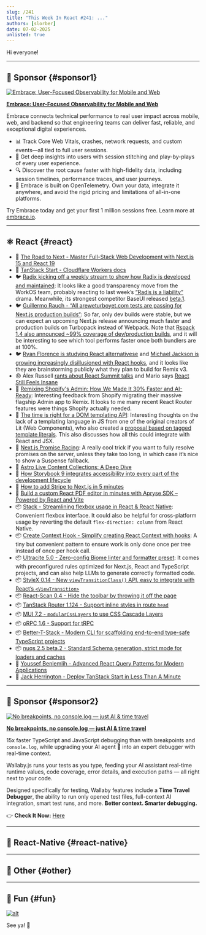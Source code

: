 ```yaml
---
slug: /241
title: "This Week In React #241: ..."
authors: [slorber]
date: 07-02-2025
unlisted: true
---
```


Hi everyone!

<Todo />

<!-- truncate -->


<Support />

---

## 💸 Sponsor {#sponsor1}

[![Embrace: User-Focused Observability for Mobile and Web](/emails/issues/241/embrace.jpg)](https://embrace.io/?utm_source=newsletter&utm_medium=paid&utm_campaign=twir-7-2-2025)

**[Embrace: User-Focused Observability for Mobile and Web](https://embrace.io/?utm_source=newsletter&utm_medium=paid&utm_campaign=twir-7-2-2025)**

Embrace connects technical performance to real user impact across mobile, web, and backend so that engineering teams can deliver fast, reliable, and exceptional digital experiences.

- 📊 Track Core Web Vitals, crashes, network requests, and custom events—all tied to full user sessions. 
- 👤 Get deep insights into users with session stitching and play-by-plays of every user experience. 
- 🔍 Discover the root cause faster with high-fidelity data, including session timelines, performance traces, and user journeys. 
- 🔭 Embrace is built on OpenTelemetry. Own your data, integrate it anywhere, and avoid the rigid pricing and limitations of all-in-one platforms.

Try Embrace today and get your first 1 million sessions free. Learn more at [embrace.io](https://embrace.io/?utm_source=newsletter&utm_medium=paid&utm_campaign=twir-7-2-2025).

---

## ⚛️ React {#react}

<Todo />

- 💸 [The Road to Next - Master Full-Stack Web Development with Next.js 15 and React 19](https://www.road-to-next.com/?utm_source=newsletter&utm_medium=email&utm_campaign=this_week_in_react_1.1)
- 📖 [TanStack Start \- Cloudflare Workers docs](https://developers.cloudflare.com/workers/framework-guides/web-apps/tanstack/)
- 🐦 [Radix kicking off a weekly stream to show how Radix is developed and maintained](https://x.com/radix_ui/status/1940123605272244674): It looks like a good transparency move from the WorkOS team, probably reacting to last week’s [“Radis is a liability”](https://x.com/ccccjjjjeeee/status/1935163290998722660) drama. Meanwhile, its strongest competitor BaseUI released [beta.1](https://github.com/mui/base-ui/releases/tag/v1.0.0-beta.1).
- 🐦 [Guillermo Rauch \- “All areweturboyet.com tests are passing for Next.js production builds“](https://x.com/rauchg/status/1938668763525849298): So far, only dev builds were stable, but we can expect an upcoming Next.js release announcing much faster and production builds on Turbopack instead of Webpack. Note that [Rspack 1.4 also announced \~99% coverage of dev/production builds](https://rspack.rs/blog/announcing-1-4#next-rspack), and it will be interesting to see which tool performs faster once both bundlers are at 100%.
- 🐦 [Ryan Florence is studying React alternativese](https://x.com/ryanflorence/status/1938994450035789941) and [Michael Jackson is growing increasingly disillusioned with React hooks](https://x.com/mjackson/status/1937979887815692465), and it looks like they are brainstorming publicly what they plan to build for Remix v3.
- 😠 Alex Russell [rants about React Summit talks](https://infrequently.org/2025/06/conferences-clarity-and-smokescreens/) and Mario says [React Still Feels Insane](https://mbrizic.com/blog/react-is-insane/)
- 📜 [Remixing Shopify's Admin: How We Made It 30% Faster and AI-Ready](https://shopify.engineering/remixing-admin): Interesting feedback from Shopify migrating their massive flagship Admin app to Remix. It looks to me many recent React Router features were things Shopify actually needed.
- 📜 [The time is right for a DOM templating API](https://justinfagnani.com/2025/06/26/the-time-is-right-for-a-dom-templating-api/): Interesting thoughts on the lack of a templating language in JS from one of the original creators of Lit (Web Components), who also created a [proposal based on tagged template literals](https://justinfagnani.com/2025/06/30/what-should-a-dom-templating-api-look-like/). This also discusses how all this could integrate with React and JSX.
- 📜 [Next.js Promise Racing](https://playfulprogramming.com/posts/nextjs-promise-race): A really cool trick if you want to fully resolve promises on the server, unless they take too long, in which case it’s nice to show a Suspense fallback.
- 📜 [Astro Live Content Collections: A Deep Dive](https://astro.build/blog/live-content-collections-deep-dive/)
- 📜 [How Storybook 9 integrates accessibility into every part of the development lifecycle](https://storybook.js.org/blog/the-accessibility-pipeline-for-frontend-teams/)
- 📜 [How to add Stripe to Next.js in 5 minutes](https://tomdekan.com/articles/stripe-with-nextjs)
- 💸 [Build a custom React PDF editor in minutes with Apryse SDK – Powered by React and Vite](https://apryse.com/blog/pdf-editor-using-vite-and-react?utm_source=newsletter&utm_medium=email&utm_campaign=thisweekinreact_2025_07_02&utm_content=email_textlink)
- 📦 [Stack \- Streamlining flexbox usage in React & React Native](https://github.com/nkzw-tech/stack): Convenient flexbox interface. It could also be helpful for cross-platform usage by reverting the default `flex-direction: column` from React Native.
- 📦 [Create Context Hook \- Simplify creating React Context with hooks](https://github.com/nkzw-tech/create-context-hook): A tiny but convenient pattern to ensure work is only done once per tree instead of once per hook call.
- 📦 [Ultracite 5.0 \- Zero-config Biome linter and formatter preset](https://www.ultracite.ai/): It comes with preconfigured rules optimized for Next.js, React and TypeScript projects, and can also help LLMs to generate correctly formatted code.
- 📦 [StyleX 0.14 \- New `viewTransitionClass()` API, easy to integrate with React’s `<ViewTransition>`](https://stylexjs.com/blog/v0.14.0)
- 📦 [React-Scan 0.4 \- Hide the toolbar by throwing it off the page](https://github.com/aidenybai/react-scan/releases/tag/v0.4.0)
- 📦 [TanStack Router 1.124 \- Support inline styles in route `head`](https://github.com/TanStack/router/releases/tag/v1.124.0)
- 📦 [MUI 7.2 \- `modularCssLayers` to use CSS Cascade Layers](https://github.com/mui/material-ui/releases/tag/v7.2.0)
- 📦 [oRPC 1.6 \- Support for tRPC](https://github.com/unnoq/orpc/releases/tag/v1.6.0)
- 📦 [Better-T-Stack \- Modern CLI for scaffolding end-to-end type-safe TypeScript projects](https://github.com/AmanVarshney01/create-better-t-stack)
- 📦 [nuqs 2.5 beta.2 \- Standard Schema generation, strict mode for loaders and caches](https://github.com/47ng/nuqs/releases/tag/v2.5.0-beta.2)
- 🎥 [Youssef Benlemlih \- Advanced React Query Patterns for Modern Applications](https://www.youtube.com/watch?v=9Vuz4BbPkXc)
- 🎥 [Jack Herrington \- Deploy TanStack Start in Less Than A Minute](https://www.youtube.com/watch?v=gBEZ9SYfFDU)

<SubscribeFormEmbed placement="middle" />

---

## 💸 Sponsor {#sponsor2}

[![No breakpoints, no console.log — just AI & time travel](/emails/issues/241/wallaby.jpg)](https://wallabyjs.com/?referrer=ThisWeekInReactJul25)

**[No breakpoints, no console.log — just AI & time travel](https://wallabyjs.com/?referrer=ThisWeekInReactJul25)**

15x faster TypeScript and JavaScript debugging than with breakpoints and `console.log`, while upgrading your AI agent 🤖 into an expert debugger with real-time context.

Wallaby.js runs your tests as you type, feeding your AI assistant real-time runtime values, code coverage, error details, and execution paths — all right next to your code.

Designed specifically for testing, Wallaby features include a **Time Travel Debugger**, the ability to run only opened test files, full-context AI integration, smart test runs, and more. **Better context. Smarter debugging.**

👉 **Check It Now:** [Here](https://wallabyjs.com/?referrer=ThisWeekInReactJul25)

---

## 📱 React-Native {#react-native}

<Todo />

---

## 🔀 Other {#other}

<Todo />

---

## 🤭 Fun {#fun}

<Todo />

[![alt](/emails/issues/215/meme.jpg)](https://twitter.com/TODOTODOTODOTODOTODOTODOTODOTODOTODOTODO)

See ya! 👋
